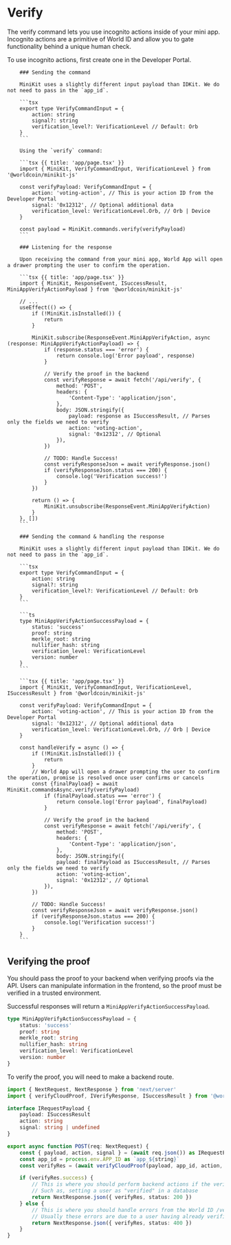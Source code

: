
# Verify

The verify command lets you use <Link href="/world-id/id/cloud">incognito actions</Link> inside of your mini app. Incognito actions are a primitive of World ID and allow you to gate functionality behind a unique human check.

To use incognito actions, first create one in the <Link href="https://developer.worldcoin.org/">Developer Portal</Link>.

<Tabs>
	<TabItem label="Event listeners">

    	### Sending the command

    	MiniKit uses a slightly different input payload than IDKit. We do not need to pass in the `app_id`.

    	```tsx
    	export type VerifyCommandInput = {
    		action: string
    		signal?: string
    		verification_level?: VerificationLevel // Default: Orb
    	}
    	```

    	Using the `verify` command:

    	```tsx {{ title: 'app/page.tsx' }}
    	import { MiniKit, VerifyCommandInput, VerificationLevel } from '@worldcoin/minikit-js'

    	const verifyPayload: VerifyCommandInput = {
    		action: 'voting-action', // This is your action ID from the Developer Portal
    		signal: '0x12312', // Optional additional data
    		verification_level: VerificationLevel.Orb, // Orb | Device
    	}

    	const payload = MiniKit.commands.verify(verifyPayload)
    	```

    	### Listening for the response

    	Upon receiving the command from your mini app, World App will open a drawer prompting the user to confirm the operation.

    	```tsx {{ title: 'app/page.tsx' }}
    	import { MiniKit, ResponseEvent, ISuccessResult, MiniAppVerifyActionPayload } from '@worldcoin/minikit-js'

    	// ...
    	useEffect(() => {
    		if (!MiniKit.isInstalled()) {
    			return
    		}

    		MiniKit.subscribe(ResponseEvent.MiniAppVerifyAction, async (response: MiniAppVerifyActionPayload) => {
    			if (response.status === 'error') {
    				return console.log('Error payload', response)
    			}

    			// Verify the proof in the backend
    			const verifyResponse = await fetch('/api/verify', {
    				method: 'POST',
    				headers: {
    					'Content-Type': 'application/json',
    				},
    				body: JSON.stringify({
    					payload: response as ISuccessResult, // Parses only the fields we need to verify
    					action: 'voting-action',
    					signal: '0x12312', // Optional
    				}),
    			})

    			// TODO: Handle Success!
    			const verifyResponseJson = await verifyResponse.json()
    			if (verifyResponseJson.status === 200) {
    				console.log('Verification success!')
    			}
    		})

    		return () => {
    			MiniKit.unsubscribe(ResponseEvent.MiniAppVerifyAction)
    		}
    	}, [])
    	```

  </TabItem>
  <TabItem label="Async handlers">

    	### Sending the command & handling the response

    	MiniKit uses a slightly different input payload than IDKit. We do not need to pass in the `app_id`.

    	```tsx
    	export type VerifyCommandInput = {
    		action: string
    		signal?: string
    		verification_level?: VerificationLevel // Default: Orb
    	}
    	```

    	```ts
    	type MiniAppVerifyActionSuccessPayload = {
    		status: 'success'
    		proof: string
    		merkle_root: string
    		nullifier_hash: string
    		verification_level: VerificationLevel
    		version: number
    	}
    	```

    	```tsx {{ title: 'app/page.tsx' }}
    	import { MiniKit, VerifyCommandInput, VerificationLevel, ISuccessResult } from '@worldcoin/minikit-js'

    	const verifyPayload: VerifyCommandInput = {
    		action: 'voting-action', // This is your action ID from the Developer Portal
    		signal: '0x12312', // Optional additional data
    		verification_level: VerificationLevel.Orb, // Orb | Device
    	}

    	const handleVerify = async () => {
    		if (!MiniKit.isInstalled()) {
    			return
    		}
    		// World App will open a drawer prompting the user to confirm the operation, promise is resolved once user confirms or cancels
    		const {finalPayload} = await MiniKit.commandsAsync.verify(verifyPayload)
    			if (finalPayload.status === 'error') {
    				return console.log('Error payload', finalPayload)
    			}

    			// Verify the proof in the backend
    			const verifyResponse = await fetch('/api/verify', {
    				method: 'POST',
    				headers: {
    					'Content-Type': 'application/json',
    				},
    				body: JSON.stringify({
    				payload: finalPayload as ISuccessResult, // Parses only the fields we need to verify
    				action: 'voting-action',
    				signal: '0x12312', // Optional
    			}),
    		})

    		// TODO: Handle Success!
    		const verifyResponseJson = await verifyResponse.json()
    		if (verifyResponseJson.status === 200) {
    			console.log('Verification success!')
    		}
    	}
    	```

  </TabItem>

</Tabs>

## Verifying the proof

<Note type="warning">
	You should pass the proof to your backend when verifying proofs via the API. Users can manipulate information in the
	frontend, so the proof must be verified in a trusted environment.
</Note>

Successful responses will return a `MiniAppVerifyActionSuccessPayload`.

```ts
type MiniAppVerifyActionSuccessPayload = {
	status: 'success'
	proof: string
	merkle_root: string
	nullifier_hash: string
	verification_level: VerificationLevel
	version: number
}
```

To verify the proof, you will need to make a backend route.

```ts {{ title: 'app/api/verify/route.ts' }}
import { NextRequest, NextResponse } from 'next/server'
import { verifyCloudProof, IVerifyResponse, ISuccessResult } from '@worldcoin/minikit-js'

interface IRequestPayload {
	payload: ISuccessResult
	action: string
	signal: string | undefined
}

export async function POST(req: NextRequest) {
	const { payload, action, signal } = (await req.json()) as IRequestPayload
	const app_id = process.env.APP_ID as `app_${string}`
	const verifyRes = (await verifyCloudProof(payload, app_id, action, signal)) as IVerifyResponse // Wrapper on this

	if (verifyRes.success) {
		// This is where you should perform backend actions if the verification succeeds
		// Such as, setting a user as "verified" in a database
		return NextResponse.json({ verifyRes, status: 200 })
	} else {
		// This is where you should handle errors from the World ID /verify endpoint.
		// Usually these errors are due to a user having already verified.
		return NextResponse.json({ verifyRes, status: 400 })
	}
}
```
